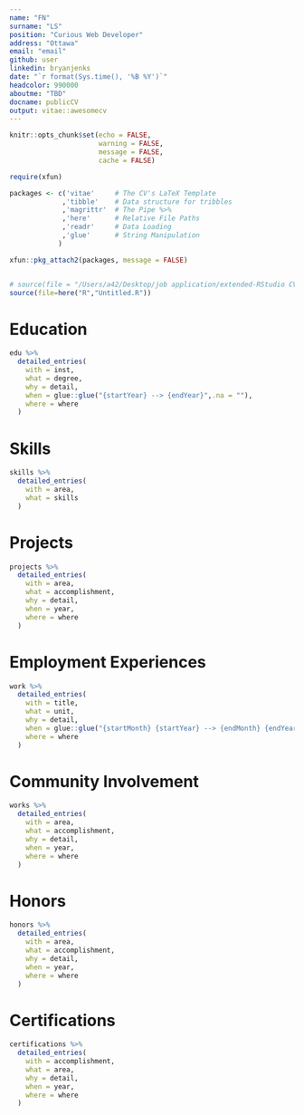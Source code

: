 ```yaml
---
name: "FN"
surname: "LS" 
position: "Curious Web Developer"
address: "Ottawa"
email: "email"
github: user
linkedin: bryanjenks
date: "`r format(Sys.time(), '%B %Y')`"
headcolor: 990000
aboutme: "TBD"
docname: publicCV
output: vitae::awesomecv
---
```


```r
knitr::opts_chunk$set(echo = FALSE,
                      warning = FALSE,
                      message = FALSE,
                      cache = FALSE)

require(xfun)

packages <- c('vitae'     # The CV's LaTeX Template
             ,'tibble'    # Data structure for tribbles
             ,'magrittr'  # The Pipe %>%
             ,'here'      # Relative File Paths
             ,'readr'     # Data Loading
             ,'glue'      # String Manipulation
            )

xfun::pkg_attach2(packages, message = FALSE)


# source(file = "/Users/a42/Desktop/job application/extended-RStudio CV/test/Untitled.R")
source(file=here("R","Untitled.R"))

```

# Education

```r

edu %>%
  detailed_entries(
    with = inst,
    what = degree,
    why = detail,
    when = glue::glue("{startYear} --> {endYear}",.na = ""),
    where = where
  )

```


# Skills

```r

skills %>%
  detailed_entries(
    with = area,
    what = skills
  )

```


# Projects

```r

projects %>%
  detailed_entries(
    with = area,
    what = accomplishment,
    why = detail,
    when = year,
    where = where
  )

```

# Employment Experiences

```r

work %>%
  detailed_entries(
    with = title,
    what = unit,
    why = detail,
    when = glue::glue("{startMonth} {startYear} --> {endMonth} {endYear}",.na = ""),
    where = where
  )

```

# Community Involvement

```r

works %>%
  detailed_entries(
    with = area,
    what = accomplishment,
    why = detail,
    when = year,
    where = where
  )

```

# Honors

```r

honors %>%
  detailed_entries(
    with = area,
    what = accomplishment,
    why = detail,
    when = year,
    where = where
  )

```

# Certifications

```r

certifications %>%
  detailed_entries(
    with = accomplishment,
    what = area,
    why = detail,
    when = year,
    where = where
  )

```

\pagebreak
